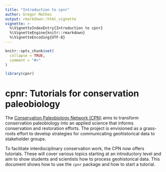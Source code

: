 ```yaml
---
title: "Introduction to cpnr"
author: Gregor Mathes
output: rmarkdown::html_vignette
vignette: >
  %\VignetteIndexEntry{Introduction to cpnr}
  %\VignetteEngine{knitr::rmarkdown}
  %\VignetteEncoding{UTF-8}
---
```


```r
knitr::opts_chunk$set(
  collapse = TRUE,
  comment = "#>"
)
```

```r
library(cpnr)
```

# cpnr: Tutorials for conservation paleobiology  
  
The [Conservation Paleobiology Network (CPN)](https://conservationpaleorcn.org/) aims to transform conservation paleobiology into an applied science that informs conservation and restoration efforts. The project is envisioned as a grass-roots effort to develop strategies for communicating geohistorical data to stakeholder groups.  
  
To facilitate interdisciplinary conservation work, the CPN now offers tutorials. These will cover various topics starting at an introductory level and aim to show students and scientists how to process geohistorical data. This document shows how to use the `cpnr` package and how to start a tutorial. 
